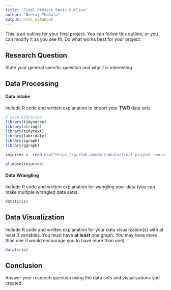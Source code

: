 ```yaml
---
title: "Final Project Basic Outline"
author: "Neeraj Thokala"
output: html_notebook
---
```


This is an outline for your final project. You can follow this outline, or you can modify it as you see fit. Do what works best for your project. 

## Research Question 

State your general specific question and why it is interesting. 



## Data Processing 

#### Data Intake 

Include R code and written explanation to import your **TWO** data sets.

```r
# Load Libraries
library(tidyverse)
library(stringr)
library(tidytext)
library(lubridate)
library(igraph)
library(ggraph)

injuries <- read_csv("https://github.com/nrthokala/final-project-neerajthokala/edit/main/final-project-outline.Rmd")

glimpse(injuries)
```

#### Data Wrangling 

Include R code and written explanation for wangling your data (you can make multiple wrangled data sets). 

```r
data(iris)
```

## Data Visualization

Include R code and written explanation for your data visualization(s) with at least 3 variables. You must have **at least** one graph. You may have more than one (I would encourage you to have more than one). 

```r
data(iris)
```




## Conclusion

Answer your research question using the data sets and visualizations you created. 
